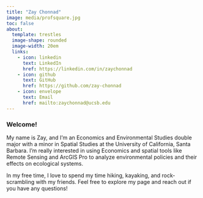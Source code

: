 ```yaml
---
title: "Zay Chonnad"
image: media/profsquare.jpg
toc: false
about: 
  template: trestles
  image-shape: rounded
  image-width: 20em
  links: 
    - icon: linkedin
      text: LinkedIn
      href: https://linkedin.com/in/zaychonnad
    - icon: github
      text: GitHub
      href: https://github.com/zay-chonnad
    - icon: envelope
      text: Email
      href: mailto:zaychonnad@ucsb.edu
---
```


### Welcome!

My name is Zay, and I’m an Economics and Environmental Studies double major with a minor in Spatial Studies at the University of California, Santa Barbara. I'm really interested in using Economics and spatial tools like Remote Sensing and ArcGIS Pro to analyze environmental policies and their effects on ecological systems.

In my free time, I love to spend my time hiking, kayaking, and rock-scrambling with my friends. Feel free to explore my page and reach out if you have any questions!
